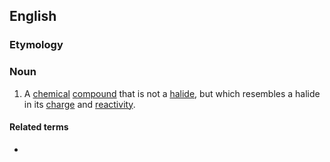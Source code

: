 ==English==

===Etymology===
{{prefix|pseudo|halide|lang=en}}

===Noun===
{{en-noun}}
# {{label|en|chemistry}} A [[chemical]] [[compound]] that is not a [[halide]], but which resembles a halide in its [[charge]] and [[reactivity]].

====Related terms====
* {{l|en|pseudohalogen}}